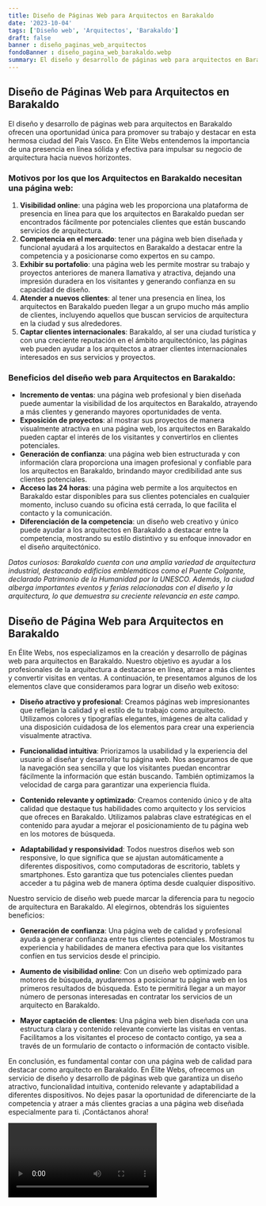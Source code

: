 ```yaml
---
title: Diseño de Páginas Web para Arquitectos en Barakaldo
date: '2023-10-04'
tags: ['Diseño web', 'Arquitectos', 'Barakaldo']
draft: false
banner : diseño_paginas_web_arquitectos
fondoBanner : diseño_pagina_web_barakaldo.webp
summary: El diseño y desarrollo de páginas web para arquitectos en Barakaldo ofrecen una oportunidad única para promover su trabajo y destacar en esta hermosa ciudad del País Vasco. En Elite Webs entendemos la importancia de una presencia en línea sólida y efectiva para impulsar su negocio de arquitectura hacia nuevos horizontes.
---
```


## Diseño de Páginas Web para Arquitectos en Barakaldo

El diseño y desarrollo de páginas web para arquitectos en Barakaldo ofrecen una oportunidad única para promover su trabajo y destacar en esta hermosa ciudad del País Vasco. En Elite Webs entendemos la importancia de una presencia en línea sólida y efectiva para impulsar su negocio de arquitectura hacia nuevos horizontes.

### Motivos por los que los Arquitectos en Barakaldo necesitan una página web:

1. **Visibilidad online**: una página web les proporciona una plataforma de presencia en línea para que los arquitectos en Barakaldo puedan ser encontrados fácilmente por potenciales clientes que están buscando servicios de arquitectura.
2. **Competencia en el mercado**: tener una página web bien diseñada y funcional ayudará a los arquitectos en Barakaldo a destacar entre la competencia y a posicionarse como expertos en su campo.
3. **Exhibir su portafolio**: una página web les permite mostrar su trabajo y proyectos anteriores de manera llamativa y atractiva, dejando una impresión duradera en los visitantes y generando confianza en su capacidad de diseño.
4. **Atender a nuevos clientes**: al tener una presencia en línea, los arquitectos en Barakaldo pueden llegar a un grupo mucho más amplio de clientes, incluyendo aquellos que buscan servicios de arquitectura en la ciudad y sus alrededores.
5. **Captar clientes internacionales**: Barakaldo, al ser una ciudad turística y con una creciente reputación en el ámbito arquitectónico, las páginas web pueden ayudar a los arquitectos a atraer clientes internacionales interesados en sus servicios y proyectos.

### Beneficios del diseño web para Arquitectos en Barakaldo:

- **Incremento de ventas**: una página web profesional y bien diseñada puede aumentar la visibilidad de los arquitectos en Barakaldo, atrayendo a más clientes y generando mayores oportunidades de venta.
- **Exposición de proyectos**: al mostrar sus proyectos de manera visualmente atractiva en una página web, los arquitectos en Barakaldo pueden captar el interés de los visitantes y convertirlos en clientes potenciales.
- **Generación de confianza**: una página web bien estructurada y con información clara proporciona una imagen profesional y confiable para los arquitectos en Barakaldo, brindando mayor credibilidad ante sus clientes potenciales.
- **Acceso las 24 horas**: una página web permite a los arquitectos en Barakaldo estar disponibles para sus clientes potenciales en cualquier momento, incluso cuando su oficina está cerrada, lo que facilita el contacto y la comunicación.
- **Diferenciación de la competencia**: un diseño web creativo y único puede ayudar a los arquitectos en Barakaldo a destacar entre la competencia, mostrando su estilo distintivo y su enfoque innovador en el diseño arquitectónico.

*Datos curiosos: Barakaldo cuenta con una amplia variedad de arquitectura industrial, destacando edificios emblemáticos como el Puente Colgante, declarado Patrimonio de la Humanidad por la UNESCO. Además, la ciudad alberga importantes eventos y ferias relacionadas con el diseño y la arquitectura, lo que demuestra su creciente relevancia en este campo.*

<GifSeo />

<Cta />

## Diseño de Página Web para Arquitectos en Barakaldo

En Élite Webs, nos especializamos en la creación y desarrollo de páginas web para arquitectos en Barakaldo. Nuestro objetivo es ayudar a los profesionales de la arquitectura a destacarse en línea, atraer a más clientes y convertir visitas en ventas. A continuación, te presentamos algunos de los elementos clave que consideramos para lograr un diseño web exitoso:

- **Diseño atractivo y profesional**: Creamos páginas web impresionantes que reflejan la calidad y el estilo de tu trabajo como arquitecto. Utilizamos colores y tipografías elegantes, imágenes de alta calidad y una disposición cuidadosa de los elementos para crear una experiencia visualmente atractiva.

- **Funcionalidad intuitiva**: Priorizamos la usabilidad y la experiencia del usuario al diseñar y desarrollar tu página web. Nos aseguramos de que la navegación sea sencilla y que los visitantes puedan encontrar fácilmente la información que están buscando. También optimizamos la velocidad de carga para garantizar una experiencia fluida.

- **Contenido relevante y optimizado**: Creamos contenido único y de alta calidad que destaque tus habilidades como arquitecto y los servicios que ofreces en Barakaldo. Utilizamos palabras clave estratégicas en el contenido para ayudar a mejorar el posicionamiento de tu página web en los motores de búsqueda.

- **Adaptabilidad y responsividad**: Todos nuestros diseños web son responsive, lo que significa que se ajustan automáticamente a diferentes dispositivos, como computadoras de escritorio, tablets y smartphones. Esto garantiza que tus potenciales clientes puedan acceder a tu página web de manera óptima desde cualquier dispositivo.

Nuestro servicio de diseño web puede marcar la diferencia para tu negocio de arquitectura en Barakaldo. Al elegirnos, obtendrás los siguientes beneficios:

- **Generación de confianza**: Una página web de calidad y profesional ayuda a generar confianza entre tus clientes potenciales. Mostramos tu experiencia y habilidades de manera efectiva para que los visitantes confíen en tus servicios desde el principio.

- **Aumento de visibilidad online**: Con un diseño web optimizado para motores de búsqueda, ayudaremos a posicionar tu página web en los primeros resultados de búsqueda. Esto te permitirá llegar a un mayor número de personas interesadas en contratar los servicios de un arquitecto en Barakaldo.

- **Mayor captación de clientes**: Una página web bien diseñada con una estructura clara y contenido relevante convierte las visitas en ventas. Facilitamos a los visitantes el proceso de contacto contigo, ya sea a través de un formulario de contacto o información de contacto visible.

En conclusión, es fundamental contar con una página web de calidad para destacar como arquitecto en Barakaldo. En Élite Webs, ofrecemos un servicio de diseño y desarrollo de páginas web que garantiza un diseño atractivo, funcionalidad intuitiva, contenido relevante y adaptabilidad a diferentes dispositivos. No dejes pasar la oportunidad de diferenciarte de la competencia y atraer a más clientes gracias a una página web diseñada especialmente para ti. ¡Contáctanos ahora!

<Video />

<CtaBot job='Arquitectos' city='Barakaldo'/>

<Gmaps query='Barakaldo+españa+maps' />